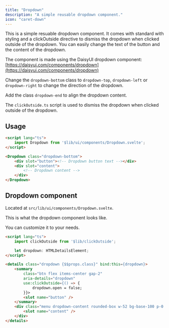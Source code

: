 ```yaml
---
title: "Dropdown"
description: "A simple reusable dropdown component."
icon: "caret-down"
---
```


This is a simple resuable dropdown component. It comes with standard with styling and a clickOutside directive to dismiss the dropdown when clicked outside of the dropdown.
You can easily change the text of the button and the content of the dropdown.

The component is made using the DaisyUI dropdown component: [https://daisyui.com/components/dropdown](https://daisyui.com/components/dropdown)

Change the `dropdown-bottom` class to `dropdown-top`, `dropdown-left` or `dropdown-right` to change the direction of the dropdown.

Add the class `dropdown-end` to align the dropdown content.

The `clickOutside.ts` script is used to dismiss the dropdown when clicked outside of the dropdown.


## Usage

```html +page.svelte
<script lang="ts">
	import Dropdown from '$lib/ui/components/Dropdown.svelte';
</script>

<Dropdown class="dropdown-bottom">
    <div slot="button"><!-- Dropdown button text --></div>
    <div slot="content">
        <!-- Dropdown content -->
    </div>
</Dropdown>

```

## Dropdown component 

Located at `src/lib/ui/components/Dropdown.svelte`.

This is what the dropdown component looks like.

You can customize it to your needs.

```html Dropdown.svelte
<script lang="ts">
	import clickOutside from '$lib/clickOutside';

	let dropdown: HTMLDetailsElement;
</script>

<details class="dropdown {$$props.class}" bind:this={dropdown}>
	<summary
		class="btn flex items-center gap-2"
		aria-details="dropdown"
		use:clickOutside={() => {
			dropdown.open = false;
		}}>
		<slot name="button" />
	</summary>
	<div class="menu dropdown-content rounded-box w-52 bg-base-100 p-0 shadow">
		<slot name="content" />
	</div>
</details>
```